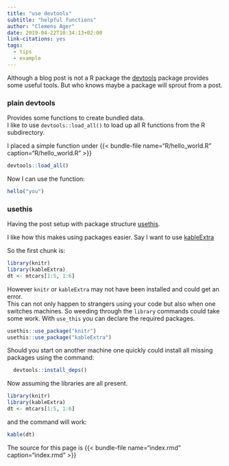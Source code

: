 ```yaml
---
title: "use devtools"
subtitle: "helpful functions"
author: "Clemens Ager"
date: 2019-04-22T10:34:13+02:00
link-citations: yes
tags: 
  - tips
  - example
---
```


Although a blog post is not a R package the [devtools](https://cran.r-project.org/web/packages/devtools/index.html) package provides some useful tools.
But who knows maybe a package will sprout from a post.

### plain devtools

Provides some functions to create bundled data.  
I like to use `devtools::load_all()` to load up all R functions from the R subdirectory.

I placed a simple function under 
{{< bundle-file name="R/hello_world.R" caption="R/hello_world.R" >}}

```r
devtools::load_all()
```

Now I can use the function:

```r
hello("you")
```



### usethis

Having the post setup with package structure [usethis](https://www.rdocumentation.org/packages/usethis/).


I like how this makes using packages easier.
Say I want to use [kableExtra](https://cran.r-project.org/web/packages/kableExtra/vignettes/awesome_table_in_html.html#getting_started)

So the first chunk is:

```r
library(knitr)
library(kableExtra)
dt <- mtcars[1:5, 1:6]
```

However `knitr` or `kableExtra` may not have been installed and could get an error.  
This can not only happen to strangers using your code but also when one switches machines.
So weeding through the `library` commands could take some work.
With `use_this` you can declare the required packages.

```r
usethis::use_package("knitr")
usethis::use_package("kableExtra")
```

Should you start on another machine one quickly could install all missing packages using the command:

```r
  devtools::install_deps()
```


Now assuming the libraries are all present.

```r
library(knitr)
library(kableExtra)
dt <- mtcars[1:5, 1:6]
```

and the command will work:
```r
kable(dt)
```


The source for this page is 
{{< bundle-file name="index.rmd" caption="index.rmd" >}}






